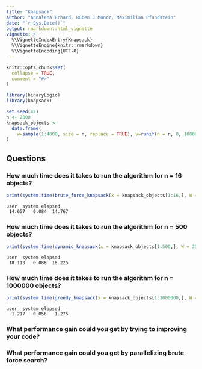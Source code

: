 ```yaml
---
title: "Knapsack"
author: "Annalena Erhard, Ruben J Munoz, Maximilian Pfundstein"
date: "`r Sys.Date()`"
output: rmarkdown::html_vignette
vignette: >
  %\VignetteIndexEntry{Knapsack}
  %\VignetteEngine{knitr::rmarkdown}
  %\VignetteEncoding{UTF-8}
---
```


```r
knitr::opts_chunk$set(
  collapse = TRUE,
  comment = "#>"
)
```

```r
library(binaryLogic)
library(knapsack)

set.seed(42)
n <- 2000
knapsack_objects <-
  data.frame(
    w=sample(1:4000, size = n, replace = TRUE), v=runif(n = n, 0, 10000)
)
```

## Questions

### How much time does it takes to run the algorithm for n = 16 objects?

```r
print(system.time(brute_force_knapsack(x = knapsack_objects[1:16,], W = 3500)))
```

```
user  system elapsed 
 14.657   0.084  14.767
```

### How much time does it takes to run the algorithm for n = 500 objects?

```r
print(system.time(dynamic_knapsack(x = knapsack_objects[1:500,], W = 3500)))
```

```
user  system elapsed 
 18.113   0.088  18.225
```

### How much time does it takes to run the algorithm for n = 1000000 objects?

```r
print(system.time(greedy_knapsack(x = knapsack_objects[1:1000000,], W = 3500)))
```

```
user  system elapsed 
  1.217   0.056   1.275
```

### What performance gain could you get by trying to improving your code?

### What performance gain could you get by parallelizing brute force search?

